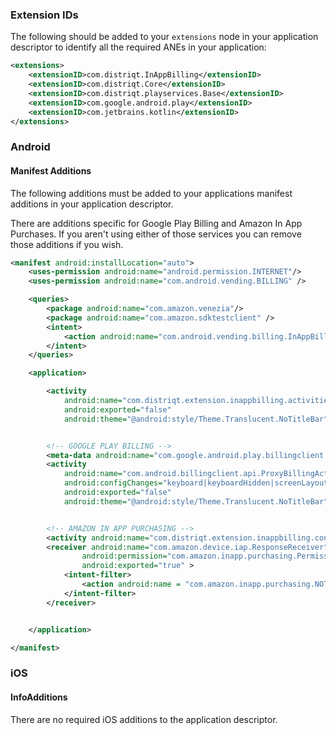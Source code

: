 
### Extension IDs

The following should be added to your `extensions` node in your application descriptor to identify all the required ANEs in your application:

```xml
<extensions>
    <extensionID>com.distriqt.InAppBilling</extensionID>
    <extensionID>com.distriqt.Core</extensionID>
    <extensionID>com.distriqt.playservices.Base</extensionID>
    <extensionID>com.google.android.play</extensionID>
    <extensionID>com.jetbrains.kotlin</extensionID>
</extensions>
```



### Android

#### Manifest Additions


The following additions must be added to your applications manifest additions in your 
application descriptor.

There are additions specific for Google Play Billing and Amazon In App Purchases. 
If you aren't using either of those services you can remove those additions if you wish.


```xml
<manifest android:installLocation="auto">
	<uses-permission android:name="android.permission.INTERNET"/>
	<uses-permission android:name="com.android.vending.BILLING" />

	<queries>
		<package android:name="com.amazon.venezia"/>
		<package android:name="com.amazon.sdktestclient" />
		<intent>
			<action android:name="com.android.vending.billing.InAppBillingService.BIND" />
		</intent>
	</queries>

	<application>

		<activity 
			android:name="com.distriqt.extension.inappbilling.activities.ProductViewActivity" 
			android:exported="false"
			android:theme="@android:style/Theme.Translucent.NoTitleBar" />


		<!-- GOOGLE PLAY BILLING -->
		<meta-data android:name="com.google.android.play.billingclient.version" android:value="6.0.0" />
		<activity
			android:name="com.android.billingclient.api.ProxyBillingActivity"
			android:configChanges="keyboard|keyboardHidden|screenLayout|screenSize|orientation"
			android:exported="false"
			android:theme="@android:style/Theme.Translucent.NoTitleBar" />


		<!-- AMAZON IN APP PURCHASING -->
		<activity android:name="com.distriqt.extension.inappbilling.controller.amazon.AmazonActivity" android:theme="@android:style/Theme.Translucent.NoTitleBar" android:exported="false" />
		<receiver android:name="com.amazon.device.iap.ResponseReceiver"
				android:permission="com.amazon.inapp.purchasing.Permission.NOTIFY"
				android:exported="true" >
			<intent-filter>
				<action android:name = "com.amazon.inapp.purchasing.NOTIFY" />
			</intent-filter>
		</receiver>


	</application>

</manifest>
```


### iOS

#### InfoAdditions

There are no required iOS additions to the application descriptor.
